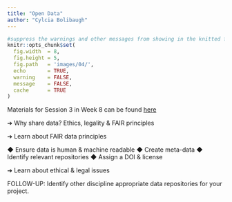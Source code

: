 ```yaml
---
title: "Open Data"
author: "Cylcia Bolibaugh"
---
```

```r
#suppress the warnings and other messages from showing in the knitted file.
knitr::opts_chunk$set(
  fig.width  = 8, 
  fig.height = 5, 
  fig.path   = 'images/04/',
  echo       = TRUE, 
  warning    = FALSE, 
  message    = FALSE,
  cache      = TRUE
)
```
Materials for Session 3 in Week 8 can be found [here](./03DigitalTools.pdf)

➔	Why share data? Ethics, legality  & FAIR principles 

➔	Learn about FAIR data principles 

◆ Ensure data is human & machine readable
◆ Create meta-data
◆ Identify relevant repositories
◆ Assign a DOI & license 

➔ Learn about ethical & legal issues



FOLLOW-UP: Identify other discipline appropriate data repositories for your project.  

